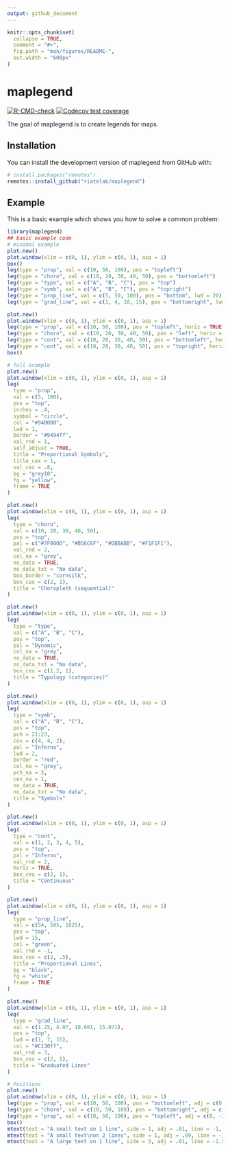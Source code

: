 ```yaml
---
output: github_document
---
```


<!-- README.md is generated from README.Rmd. Please edit that file -->

```r
knitr::opts_chunk$set(
  collapse = TRUE,
  comment = "#>",
  fig.path = "man/figures/README-",
  out.width = "600px"
)
```

# maplegend

<!-- badges: start -->
[![R-CMD-check](https://github.com/riatelab/maplegend/actions/workflows/R-CMD-check.yaml/badge.svg)](https://github.com/riatelab/maplegend/actions/workflows/R-CMD-check.yaml)
[![Codecov test coverage](https://codecov.io/gh/riatelab/maplegend/branch/main/graph/badge.svg)](https://app.codecov.io/gh/riatelab/maplegend?branch=main)
<!-- badges: end -->

The goal of maplegend is to create legends for maps.

## Installation

You can install the development version of maplegend from GitHub with:

``` r
# install.packages("remotes")
remotes::install_github("riatelab/maplegend")
```

## Example

This is a basic example which shows you how to solve a common problem:

```r
library(maplegend)
## basic example code
# minimal example
plot.new()
plot.window(xlim = c(0, 1), ylim = c(0, 1), asp = 1)
box()
leg(type = "prop", val = c(10, 50, 100), pos = "topleft")
leg(type = "choro", val = c(10, 20, 30, 40, 50), pos = "bottomleft")
leg(type = "typo", val = c("A", "B", "C"), pos = "top")
leg(type = "symb", val = c("A", "B", "C"), pos = "topright")
leg(type = "prop_line", val = c(5, 50, 100), pos = "bottom", lwd = 20)
leg(type = "grad_line", val = c(1, 4, 10, 15), pos = "bottomright", lwd = c(1, 5, 10))

plot.new()
plot.window(xlim = c(0, 1), ylim = c(0, 1), asp = 1)
leg(type = "prop", val = c(10, 50, 100), pos = "topleft", horiz = TRUE)
leg(type = "choro", val = c(10, 20, 30, 40, 50), pos = "left", horiz = TRUE)
leg(type = "cont", val = c(10, 20, 30, 40, 50), pos = "bottomleft", horiz = TRUE)
leg(type = "cont", val = c(10, 20, 30, 40, 50), pos = "topright", horiz = FALSE)
box()

# full example
plot.new()
plot.window(xlim = c(0, 1), ylim = c(0, 1), asp = 1)
leg(
  type = "prop",
  val = c(5, 100),
  pos = "top",
  inches = .4,
  symbol = "circle",
  col = "#940000",
  lwd = 1,
  border = "#9494ff",
  val_rnd = 1,
  self_adjust = TRUE,
  title = "Proportional Symbols",
  title_cex = 1,
  val_cex = .8,
  bg = "grey10",
  fg = "yellow",
  frame = TRUE
)

plot.new()
plot.window(xlim = c(0, 1), ylim = c(0, 1), asp = 1)
leg(
  type = "choro",
  val = c(10, 20, 30, 40, 50),
  pos = "top",
  pal = c("#7F000D", "#B56C6F", "#DBBABB", "#F1F1F1"),
  val_rnd = 2,
  col_na = "grey",
  no_data = TRUE,
  no_data_txt = "No data",
  box_border = "cornsilk",
  box_cex = c(2, 1),
  title = "Choropleth (sequential)"
)

plot.new()
plot.window(xlim = c(0, 1), ylim = c(0, 1), asp = 1)
leg(
  type = "typo",
  val = c("A", "B", "C"),
  pos = "top",
  pal = "Dynamic",
  col_na = "grey",
  no_data = TRUE,
  no_data_txt = "No data",
  box_cex = c(1.2, 1),
  title = "Typology (categories)"
)

plot.new()
plot.window(xlim = c(0, 1), ylim = c(0, 1), asp = 1)
leg(
  type = "symb",
  val = c("A", "B", "C"),
  pos = "top",
  pch = 21:23,
  cex = c(4, 4, 2),
  pal = "Inferno",
  lwd = 2,
  border = "red",
  col_na = "grey",
  pch_na = 3,
  cex_na = 1,
  no_data = TRUE,
  no_data_txt = "No data",
  title = "Symbols"
)

plot.new()
plot.window(xlim = c(0, 1), ylim = c(0, 1), asp = 1)
leg(
  type = "cont",
  val = c(1, 2, 3, 4, 5),
  pos = "top",
  pal = "Inferno",
  val_rnd = 2,
  horiz = TRUE,
  box_cex = c(2, 1),
  title = "Continuous"
)

plot.new()
plot.window(xlim = c(0, 1), ylim = c(0, 1), asp = 1)
leg(
  type = "prop_line",
  val = c(54, 505, 1025),
  pos = "top",
  lwd = 15,
  col = "green",
  val_rnd = -1,
  box_cex = c(2, .5),
  title = "Proportional Lines",
  bg = "black",
  fg = "white",
  frame = TRUE
)

plot.new()
plot.window(xlim = c(0, 1), ylim = c(0, 1), asp = 1)
leg(
  type = "grad_line",
  val = c(1.25, 4.07, 10.001, 15.071),
  pos = "top",
  lwd = c(1, 7, 15),
  col = "#C130ff",
  val_rnd = 3,
  box_cex = c(2, 1),
  title = "Graduated Lines"
)

# Positions
plot.new()
plot.window(xlim = c(0, 1), ylim = c(0, 1), asp = 1)
leg(type = "prop", val = c(10, 50, 100), pos = "bottomleft", adj = c(0, 1), title = "bottomleft1")
leg(type = "choro", val = c(10, 50, 100), pos = "bottomright", adj = c(0, 2), title = "bottomright2", frame = TRUE)
leg(type = "prop", val = c(10, 50, 100), pos = "topleft", adj = c(0, -2), title = "topleft2")
box()
mtext(text = "A small text on 1 line", side = 1, adj = .01, line = -1, cex = .8)
mtext(text = "A small text\non 2 lines", side = 1, adj = .99, line = -1, cex = .8)
mtext(text = "A large text on 1 line", side = 3, adj = .01, line = -1.5, cex = 1.2)
```
